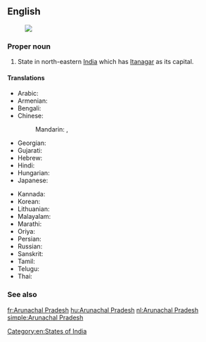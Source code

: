 ==English==
{{wikipedia}}
[[Image:Arunachal Pradesh in India (disputed hatched).svg|thumb|]]
===Proper noun===
{{en-proper noun|sg=[[Arunachal]] [[Pradesh]]}}

# State in north-eastern [[India]] which has [[Itanagar]] as its capital.

====Translations====
{{trans-top|Arunachal Pradesh}}
* Arabic: {{t|ar|أروناجل برديش|m|tr='arunajal bradiish}}
* Armenian: {{t-|hy|Արունաչալ Պրադեշ|tr=Arunačal Pradeš}}
* Bengali: {{t|bn|অরুণাচল প্রদেশ|sc=Beng|xs=Bengali}}
* Chinese:
*: Mandarin: {{t|cmn|阿魯納恰爾邦|sc=Hani}},  {{t|cmn|阿鲁纳恰尔邦|tr=Ālǔnàqià'ěr-bāng|sc=Hani}}
* Georgian: {{t|ka|არუნაჩალ-პრადეში|sc=Geor|xs=Georgian}}
* Gujarati: {{t|gu|અરુણાચલ પ્રદેશ|sc=Gujr|xs=Gujarati}}
* Hebrew: {{t|he|ארונצ'אל פראדש}}
* Hindi: {{t|hi|अरुणाचल प्रदेश|tr=aruṇācal pradēś|xs=Hindi}}
* Hungarian: {{t+|hu|Arunácsal Pradés}}
* Japanese: {{t|ja|アルナーチャル・プラデーシュ州|tr=Arunacharu-Buradēshu-shū}}
{{trans-mid}}
* Kannada: {{t|kn|ಅರುಣಾಚಲ ಪ್ರದೇಶ|sc=Knda|xs=Kannada}}
* Korean: {{t|ko|아루나찰프라데시 주|tr=Arunachal-peuradesi-ju|sc=Hang}}
* Lithuanian: {{t|lt|Arunačal Pradešas|m|xs=Lithuanian}}
* Malayalam: {{t|ml|അരുണാചല്‍ പ്രദേശ്|sc=Mlym|xs=Malayalam}}
* Marathi: {{t|mr|अरुणाचल प्रदेश|sc=Deva|xs=Marathi}}
* Oriya: {{t|or|ଅରୁଣାଚଳ ପ୍ରଦେଶ|sc=Orya}}
* Persian: {{t|fa|آروناچال پرادش|xs=Persian}}
* Russian: {{t|ru|Аруначал-Прадеш|m|tr=Arunačal-Pradéš}}
* Sanskrit: {{t|sa|अरुणाचल प्रदेश|xs=Sanskrit}}
* Tamil: {{t|ta|அருணாசலப் பிரதேசம்|xs=Tamil}}
* Telugu: {{t|te|అరుణాచల్ ప్రదేశ్}}
* Thai: {{t|th|รัฐอรุณาจัลประเทศ|tr=rát à-rú-naa-jan bprà-tâyt}}
{{trans-bottom}}

===See also===
{{list|en|states of India}}

[[Category:en:States of India]]

[[fr:Arunachal Pradesh]]
[[hu:Arunachal Pradesh]]
[[nl:Arunachal Pradesh]]
[[simple:Arunachal Pradesh]]